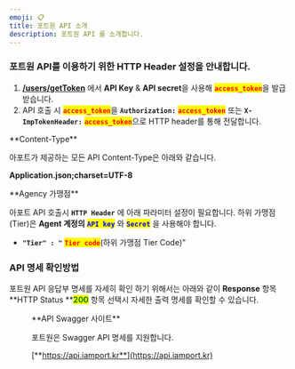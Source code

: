 ```yaml
---
emoji: 📋
title: 포트원 API 소개
description: 포트원 API 를 소개합니다.
---
```




### 포트원 API를 이용하기 위한 HTTP Header 설정을 안내합니다.

1. [**/users/getToken**](rest-api-access-token) 에서 **API Key** & **API secret**을 사용해 <mark style="color:red;">**`access_token`**</mark>을 발급받습니다.
2. API 호출 시 <mark style="color:red;">**`access_token`**</mark>을 **`Authorization:`** <mark style="color:red;">**`access_token`**</mark> 또는 **`X-ImpTokenHeader:`** <mark style="color:red;">**`access_token`**</mark>으로 HTTP header를 통해 전달합니다.

<Hint style="info">
**Content-Type**

아포트가 제공하는 모든 API Content-Type은 아래와 같습니다.

**Application.json;charset=UTF-8**

</Hint>

<Hint style="warning">
**Agency 가맹점**

아포트 API 호출시 **`HTTP Header`** 에 아래 파라미터 설정이 필요합니다. 하위 가맹점(Tier)은 **Agent 계정의** <mark style="color:blue;">**`API key`**</mark> 와 <mark style="color:blue;">**`Secret`**</mark> 을 사용해야 합니다.

- **`"Tier" : "`** <mark style="color:red;">**`Tier code`**</mark>(하위 가맹점 Tier Code)"

</Hint>

### API 명세 확인방법

포트원 API 응답부 명세를 자세히 확인 하기 위해서는 아래와 같이 **Response** 항목 **HTTP Status **<mark style="color:green;">**200**</mark> 항목 선택시 자세한 출력 명세를 확인할 수 있습니다.

<Figure src="/gitbook-assets/ko/image (203).png" caption="응답항목 예시" />

<Hint style="info">
**API Swagger 사이트**

포트원은 Swagger API 명세를 지원합니다.

[**https://api.iamport.kr**](https://api.iamport.kr)

</Hint>
